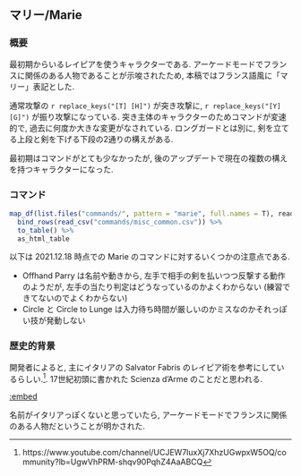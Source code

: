 ## マリー/Marie {#Marie}

### 概要 {-}

最初期からいるレイピアを使うキャラクターである. アーケードモードでフランスに関係のある人物であることが示唆されたため, 本稿ではフランス語風に「マリー」表記とした.

通常攻撃の `r replace_keys("[T] [H]")` が突き攻撃に, `r replace_keys("[Y] [G]")` が振り攻撃になっている. 突き主体のキャラクターのためコマンドが変速的で, 過去に何度か大きな変更がなされている. ロングガードとは別に, 剣を立てる上段と剣を下げる下段の2通りの構えがある.

最初期はコマンドがとても少なかったが, 後のアップデートで現在の複数の構えを持つキャラクターになった.

### コマンド {-}

```r
map_df(list.files("commands/", pattern = "marie", full.names = T), read_csv) %>%
  bind_rows(read_csv("commands/misc_common.csv")) %>%
  to_table() %>%
  as_html_table
```

以下は 2021.12.18 時点での Marie のコマンドに対するいくつかの注意点である.

* Offhand Parry は名前や動きから, 左手で相手の剣を払いつつ反撃する動作のようだが, 左手の当たり判定はどうなっているのかよくわからない (練習できてないのでよくわからない)
* Circle と Circle to Lunge は入力待ち時間が厳しいのかミスなのかそれっぽい技が発動しない

### 歴史的背景 {-}

開発者によると, 主にイタリアの Salvator Fabris のレイピア術を参考にしているらしい.^[https://www.youtube.com/channel/UCJEW7luxXj7XhzUGwpxW5OQ/community?lb=UgwVhPRM-shqv90PqhZ4AaABCQ]. 17世紀初頭に書かれた Scienza d'Arme のことだと思われる.

[:embed](https://www.pinterest.jp/pin/1144125480308815366/)

名前がイタリアっぽくないと思っていたら, アーケードモードでフランスに関係のある人物だということが明かされた.
